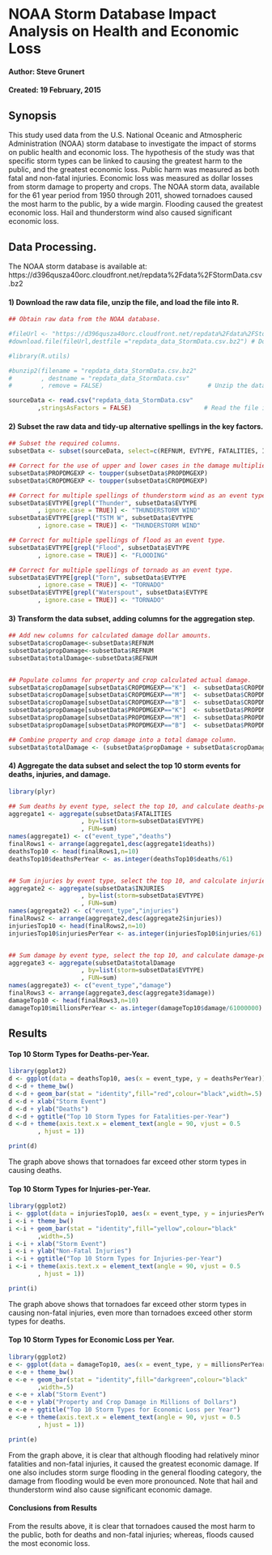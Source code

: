 NOAA Storm Database Impact Analysis on Health and Economic Loss
========================================================
#### Author:  Steve Grunert  
#### Created: 19 February, 2015  

## Synopsis

  This study used data from the U.S. National Oceanic and Atmospheric Administration (NOAA) storm database to investigate the impact of storms on public health and economic loss. The hypothesis of the study was that specific storm types can be linked to causing the greatest harm to the public, and the greatest economic loss. Public harm was measured as both fatal and non-fatal injuries. Economic loss was measured as dollar losses from storm damage to property and crops.
  The NOAA storm data, available for the 61 year period from 1950 through 2011, showed tornadoes caused the most harm to the public, by a wide margin. Flooding caused the greatest economic loss. Hail and thunderstorm wind also caused significant economic loss.

## Data Processing.

  The NOAA storm database is available at: https://d396qusza40orc.cloudfront.net/repdata%2Fdata%2FStormData.csv.bz2

#### 1) Download the raw data file, unzip the file, and load the file into R.

```r

## Obtain raw data from the NOAA database.

#fileUrl <- "https://d396qusza40orc.cloudfront.net/repdata%2Fdata%2FStormData.csv.bz2"
#download.file(fileUrl,destfile ="repdata_data_StormData.csv.bz2") # Download the data.

#library(R.utils)

#bunzip2(filename = "repdata_data_StormData.csv.bz2"
#        , destname = "repdata_data_StormData.csv"
#        , remove = FALSE)                             # Unzip the data.

sourceData <- read.csv("repdata_data_StormData.csv"
        ,stringsAsFactors = FALSE)                    # Read the file into R.

```


#### 2) Subset the raw data and tidy-up alternative spellings in the key factors.

```r

## Subset the required columns.
subsetData <- subset(sourceData, select=c(REFNUM, EVTYPE, FATALITIES, INJURIES, PROPDMG, PROPDMGEXP, CROPDMG, CROPDMGEXP))

## Correct for the use of upper and lower cases in the damage multiplier value.
subsetData$PROPDMGEXP <- toupper(subsetData$PROPDMGEXP)
subsetData$CROPDMGEXP <- toupper(subsetData$CROPDMGEXP)

## Correct for multiple spellings of thunderstorm wind as an event type.
subsetData$EVTYPE[grepl("Thunder", subsetData$EVTYPE
        , ignore.case = TRUE)] <- "THUNDERSTORM WIND"  
subsetData$EVTYPE[grepl("TSTM W", subsetData$EVTYPE
        , ignore.case = TRUE)] <- "THUNDERSTORM WIND" 

## Correct for multiple spellings of flood as an event type.
subsetData$EVTYPE[grepl("Flood", subsetData$EVTYPE
        , ignore.case = TRUE)] <- "FLOODING"

## Correct for multiple spellings of tornado as an event type.
subsetData$EVTYPE[grepl("Torn", subsetData$EVTYPE
        , ignore.case = TRUE)] <- "TORNADO"
subsetData$EVTYPE[grepl("Waterspout", subsetData$EVTYPE
        , ignore.case = TRUE)] <- "TORNADO" 

```


#### 3) Transform the data subset, adding columns for the aggregation step.

```r

## Add new columns for calculated damage dollar amounts.
subsetData$cropDamage<-subsetData$REFNUM
subsetData$propDamage<-subsetData$REFNUM
subsetData$totalDamage<-subsetData$REFNUM


## Populate columns for property and crop calculated actual damage.
subsetData$cropDamage[subsetData$CROPDMGEXP=="K"]  <- subsetData$CROPDMG[subsetData$CROPDMGEXP=="K"]*1000
subsetData$cropDamage[subsetData$CROPDMGEXP=="M"]  <- subsetData$CROPDMG[subsetData$CROPDMGEXP=="M"]*1000000
subsetData$cropDamage[subsetData$CROPDMGEXP=="B"]  <- subsetData$CROPDMG[subsetData$CROPDMGEXP=="B"]*1000000000
subsetData$propDamage[subsetData$PROPDMGEXP=="K"]  <- subsetData$PROPDMG[subsetData$PROPDMGEXP=="K"]*1000
subsetData$propDamage[subsetData$PROPDMGEXP=="M"]  <- subsetData$PROPDMG[subsetData$PROPDMGEXP=="M"]*1000000
subsetData$propDamage[subsetData$PROPDMGEXP=="B"]  <- subsetData$PROPDMG[subsetData$PROPDMGEXP=="B"]*1000000000

## Combine property and crop damage into a total damage column.
subsetData$totalDamage <- (subsetData$propDamage + subsetData$cropDamage)

```


#### 4) Aggregate the data subset and select the top 10 storm events for deaths, injuries, and damage.

```r

library(plyr)

## Sum deaths by event type, select the top 10, and calculate deaths-per-year from 61 years of data.
aggregate1 <- aggregate(subsetData$FATALITIES
                    , by=list(storm=subsetData$EVTYPE)
                    , FUN=sum)
names(aggregate1) <- c("event_type","deaths")
finalRows1 <- arrange(aggregate1,desc(aggregate1$deaths))
deathsTop10 <- head(finalRows1,n=10)
deathsTop10$deathsPerYear <- as.integer(deathsTop10$deaths/61)


## Sum injuries by event type, select the top 10, and calculate injuries-per-year from 61 years of data.
aggregate2 <- aggregate(subsetData$INJURIES
                    , by=list(storm=subsetData$EVTYPE)
                    , FUN=sum)
names(aggregate2) <- c("event_type","injuries")
finalRows2 <- arrange(aggregate2,desc(aggregate2$injuries))
injuriesTop10 <- head(finalRows2,n=10)
injuriesTop10$injuriesPerYear <- as.integer(injuriesTop10$injuries/61)


## Sum damage by event type, select the top 10, and calculate damage-per-year in millions from 61 years of data.
aggregate3 <- aggregate(subsetData$totalDamage
                    , by=list(storm=subsetData$EVTYPE)
                    , FUN=sum)
names(aggregate3) <- c("event_type","damage")
finalRows3 <- arrange(aggregate3,desc(aggregate3$damage))
damageTop10 <- head(finalRows3,n=10)
damageTop10$millionsPerYear <- as.integer(damageTop10$damage/61000000)

```



## Results

#### Top 10 Storm Types for Deaths-per-Year.
```r

library(ggplot2)
d <- ggplot(data = deathsTop10, aes(x = event_type, y = deathsPerYear)) 
d <-d + theme_bw()
d <-d + geom_bar(stat = "identity",fill="red",colour="black",width=.5)
d <-d + xlab("Storm Event") 
d <-d + ylab("Deaths")
d <-d + ggtitle("Top 10 Storm Types for Fatalities-per-Year")
d <-d + theme(axis.text.x = element_text(angle = 90, vjust = 0.5
        , hjust = 1))

print(d)

```


The graph above shows that tornadoes far exceed other storm types in causing deaths.


#### Top 10 Storm Types for Injuries-per-Year.
```r

library(ggplot2)
i <- ggplot(data = injuriesTop10, aes(x = event_type, y = injuriesPerYear)) 
i <-i + theme_bw()
i <-i + geom_bar(stat = "identity",fill="yellow",colour="black"
        ,width=.5)
i <-i + xlab("Storm Event") 
i <-i + ylab("Non-Fatal Injuries")
i <-i + ggtitle("Top 10 Storm Types for Injuries-per-Year")
i <-i + theme(axis.text.x = element_text(angle = 90, vjust = 0.5
        , hjust = 1))

print(i)

```


The graph above shows that tornadoes far exceed other storm types in causing non-fatal injuries, even more than tornadoes exceed other storm types for deaths.


#### Top 10 Storm Types for Economic Loss per Year.
```r

library(ggplot2)
e <- ggplot(data = damageTop10, aes(x = event_type, y = millionsPerYear )) 
e <-e + theme_bw()
e <-e + geom_bar(stat = "identity",fill="darkgreen",colour="black"
        ,width=.5)
e <-e + xlab("Storm Event") 
e <-e + ylab("Property and Crop Damage in Millions of Dollars")
e <-e + ggtitle("Top 10 Storm Types for Economic Loss per Year")
e <-e + theme(axis.text.x = element_text(angle = 90, vjust = 0.5
        , hjust = 1))

print(e)

```


  From the graph above, it is clear that although flooding had relatively minor fatalities and non-fatal injuries, it caused the greatest economic damage. If one also includes storm surge flooding in the general flooding category, the damage from flooding would be even more pronounced. Note that hail and thunderstorm wind also cause significant economic damage.


#### Conclusions from Results

  From the results above, it is clear that tornadoes caused the most harm to the public, both for deaths and non-fatal injuries; whereas, floods caused the most economic loss.
